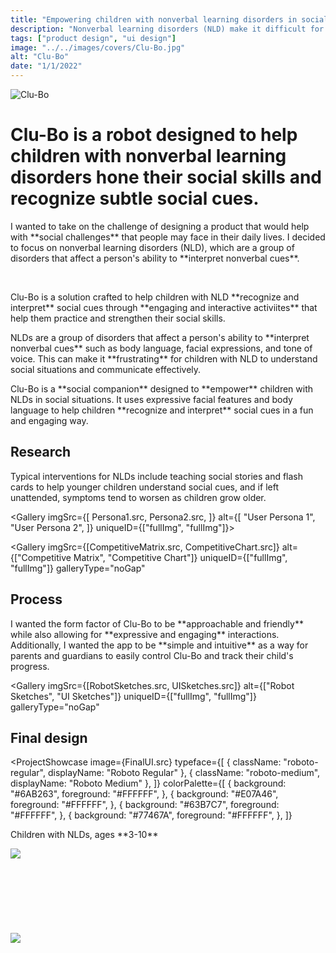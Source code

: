 ```yaml
---
title: "Empowering children with nonverbal learning disorders in social settings"
description: "Nonverbal learning disorders (NLD) make it difficult for children to <strong>understand social cues and empathize</strong> with others. Clu-Bo is a <strong>social companion</strong> that helps children with NLD strengthen their social awareness."
tags: ["product design", "ui design"]
image: "../../images/covers/Clu-Bo.jpg"
alt: "Clu-Bo"
date: "1/1/2022"
---
```





<div class="bannerImgCover">
  <img src={CoverImage.src} alt="Clu-Bo" />
</div>
<div class="caseStudy">
<Overview
  year="2022"
  tags={["individual project", "tools - blender, procreate, figma"]}
>

<h1 slot="header">
  <span style="color: var(--darkAccent)">Clu-Bo</span> is a robot designed to
  help children with nonverbal learning disorders hone their social skills and
  recognize subtle social cues.
</h1>
<div slot="overviewDescription">
  <p>
    I wanted to take on the challenge of designing a product that would help
    with **social challenges** that people may face in their daily lives. I
    decided to focus on nonverbal learning disorders (NLD), which are a group of
    disorders that affect a person's ability to **interpret nonverbal cues**.
  </p>
  <br />
  <p>
    Clu-Bo is a solution crafted to help children with NLD **recognize and
    interpret** social cues through **engaging and interactive activiites** that
    help them practice and strengthen their social skills.
  </p>
</div>

</Overview>

<ProblemSolutionStatement>
  <p slot='problem'>
    NLDs are a group of disorders that affect a person's ability to **interpret nonverbal cues** such as body language, 
    facial expressions, and tone of voice. This can make it **frustrating** for children with NLD to understand social situations and communicate effectively.
  </p>

  <p slot="solution">
    Clu-Bo is a **social companion** designed to **empower** children with NLDs in social situations. 
    It uses expressive facial features and body language to help children **recognize and interpret** social cues in a fun and engaging way.
  </p>
</ProblemSolutionStatement>

<PageSection>
  <h2 slot="sectionTitle">Research</h2>
  <p slot="description">
    Typical interventions for NLDs include teaching social stories and flash
    cards to help younger children understand social cues, and if left
    unattended, symptoms tend to worsen as children grow older.
  </p>
</PageSection>

<Gallery
  imgSrc={[
    Persona1.src,
    Persona2.src,
  ]}
  alt={[
    "User Persona 1",
    "User Persona 2",
  ]}
  uniqueID={["fullImg", "fullImg"]}>
</Gallery>
</div>

<Gallery
  imgSrc={[CompetitiveMatrix.src, CompetitiveChart.src]}
  alt={["Competitive Matrix", "Competitive Chart"]}
  uniqueID={["fullImg", "fullImg"]}
  galleryType="noGap"
></Gallery>

<div class="caseStudy">
<PageSection>
  <h2 slot="sectionTitle">Process</h2>
  <p slot="description">
    I wanted the form factor of Clu-Bo to be **approachable and friendly** while also allowing for **expressive and engaging** interactions. 
    Additionally, I wanted the app to be **simple and intuitive** as a way for parents and guardians to easily 
    control Clu-Bo and track their child's progress.
  </p>
</PageSection>

<Gallery
  imgSrc={[RobotSketches.src, UISketches.src]}
  alt={["Robot Sketches", "UI Sketches"]}
  uniqueID={["fullImg", "fullImg"]}
  galleryType="noGap"
></Gallery>

<PageSection>
  <h2 slot="sectionTitle">Final design</h2>
  <p slot="description">
  </p>
</PageSection>
</div>

<ProjectShowcase
  image={FinalUI.src}
  typeface={[
    { className: "roboto-regular", displayName: "Roboto Regular" },
    { className: "roboto-medium", displayName: "Roboto Medium" },
  ]}
  colorPalette={[
    {
      background: "#6AB263",
      foreground: "#FFFFFF",
    },
    {
      background: "#E07A46",
      foreground: "#FFFFFF",
    },
    {
      background: "#63B7C7",
      foreground: "#FFFFFF",
    },
    {
      background: "#77467A",
      foreground: "#FFFFFF",
    },
  ]}
>
  <p slot="targetUser">Children with NLDs, ages **3-10**</p>
</ProjectShowcase>

<div class="caseStudy">
  <div id="cluBoProduct">
    <img src={FinalProduct.src} class="imageFill" />
  </div>
</div>

<br />
<br />
<br />
<br />
<br />
<br />
<br />


<img src={Display.src} class="imageFill" />
